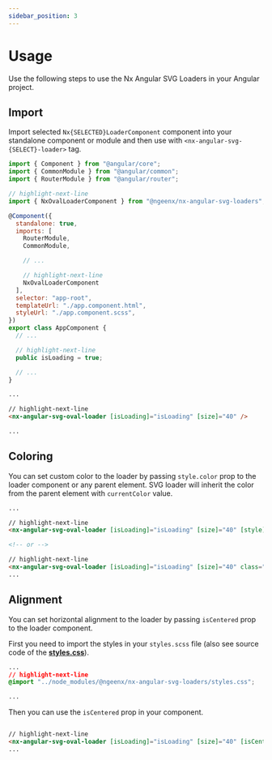 ```yaml
---
sidebar_position: 3
---
```


# Usage

Use the following steps to use the Nx Angular SVG Loaders in your Angular project.

## Import

Import selected `Nx{SELECTED}LoaderComponent` component into your standalone component or module and then use with `<nx-angular-svg-{SELECT}-loader>` tag.

```js title="app.component.ts"
import { Component } from "@angular/core";
import { CommonModule } from "@angular/common";
import { RouterModule } from "@angular/router";

// highlight-next-line
import { NxOvalLoaderComponent } from "@ngeenx/nx-angular-svg-loaders";

@Component({
  standalone: true,
  imports: [
    RouterModule,
    CommonModule,

    // ...

    // highlight-next-line
    NxOvalLoaderComponent
  ],
  selector: "app-root",
  templateUrl: "./app.component.html",
  styleUrl: "./app.component.scss",
})
export class AppComponent {
  // ...

  // highlight-next-line
  public isLoading = true;

  // ...
}
```

```html  title="app.component.html"
...

// highlight-next-line
<nx-angular-svg-oval-loader [isLoading]="isLoading" [size]="40" />

...
```

## Coloring

You can set custom color to the loader by passing `style.color` prop to the loader component or any parent element.
SVG loader will inherit the color from the parent element with `currentColor` value.

```html title="app.component.html"
...

// highlight-next-line
<nx-angular-svg-oval-loader [isLoading]="isLoading" [size]="40" [style]="{ color: 'orange' }" />

<!-- or -->

// highlight-next-line
<nx-angular-svg-oval-loader [isLoading]="isLoading" [size]="40" class="text-orange-500"/>
...
```

## Alignment

You can set horizontal alignment to the loader by passing `isCentered` prop to the loader component.

First you need to import the styles in your `styles.scss` file (also see source code of the **[styles.css](https://github.com/ngeenx/nx-svg-loaders/blob/main/libs/utils/nx-svg-shared-utils/src/styles/base-loader.component.scss)**).

```css title="styles.scss"
...
// highlight-next-line
@import "../node_modules/@ngeenx/nx-angular-svg-loaders/styles.css";

...
```

Then you can use the `isCentered` prop in your component.

```html title="app.component.html"

// highlight-next-line
<nx-angular-svg-oval-loader [isLoading]="isLoading" [size]="40" [isCentered]="true" />
...
```
